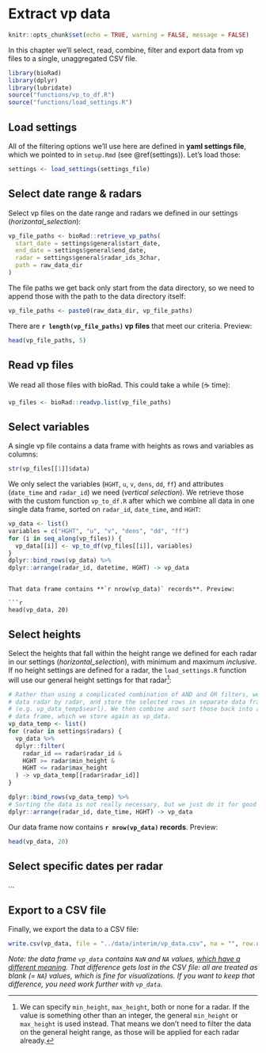 # Extract vp data {#extract-vp}

```r
knitr::opts_chunk$set(echo = TRUE, warning = FALSE, message = FALSE)
```

In this chapter we'll select, read, combine, filter and export data from vp files to a single, unaggregated CSV file.

```r
library(bioRad)
library(dplyr)
library(lubridate)
source("functions/vp_to_df.R")
source("functions/load_settings.R")
```

## Load settings

All of the filtering options we'll use here are defined in **yaml settings file**, which we pointed to in `setup.Rmd` (see \@ref(settings)). Let's load those:

```r
settings <- load_settings(settings_file)
```

## Select date range & radars

Select vp files on the date range and radars we defined in our settings (_horizontal_selection_):

```r
vp_file_paths <- bioRad::retrieve_vp_paths(
  start_date = settings$general$start_date,
  end_date = settings$general$end_date,
  radar = settings$general$radar_ids_3char,
  path = raw_data_dir
)
```

The file paths we get back only start from the data directory, so we need to append those with the path to the data directory itself:

```r
vp_file_paths <- paste0(raw_data_dir, vp_file_paths)
```

There are **`r length(vp_file_paths)` vp files** that meet our criteria. Preview:

```r
head(vp_file_paths, 5)
```

## Read vp files

We read all those files with bioRad. This could take a while (☕ time):

```r
vp_files <- bioRad::readvp.list(vp_file_paths)
```

## Select variables

A single vp file contains a data frame with heights as rows and variables as columns: 

```r
str(vp_files[[1]]$data)
```

We only select the variables (`HGHT`, `u`, `v`, `dens`, `dd`, `ff`) and attributes (`date_time` and `radar_id`) we need (_vertical selection_). We retrieve those with the custom function `vp_to_df.R` after which we combine all data in one single data frame, sorted on `radar_id`, `date_time`, and `HGHT`:

```r
vp_data <- list()
variables = c("HGHT", "u", "v", "dens", "dd", "ff")
for (i in seq_along(vp_files)) {
  vp_data[[i]] <- vp_to_df(vp_files[[i]], variables)
}
dplyr::bind_rows(vp_data) %>%
dplyr::arrange(radar_id, datetime, HGHT) -> vp_data
```

```

That data frame contains **`r nrow(vp_data)` records**. Preview:

```r
head(vp_data, 20)
```

## Select heights

Select the heights that fall within the height range we defined for each radar in our settings (_horizontal_selection_), with minimum and maximum _inclusive_. If no height settings are defined for a radar, the `load_settings.R` function will use our general height settings for that radar[^1]:

[^1]: We can specify `min_height`, `max_height`, both or none for a radar. If the value is something other than an integer, the general `min_height` or `max_height` is used instead. That means we don't need to filter the data on the general height range, as those will be applied for each radar already.

```r
# Rather than using a complicated combination of AND and OR filters, we select
# data radar by radar, and store the selected rows in separate data frames
# (e.g. vp_data_temp$searl). We then combine and sort those back into a single 
# data frame, which we store again as vp_data.
vp_data_temp <- list()
for (radar in settings$radars) {
  vp_data %>%
  dplyr::filter(
    radar_id == radar$radar_id & 
    HGHT >= radar$min_height & 
    HGHT <= radar$max_height
  ) -> vp_data_temp[[radar$radar_id]]
}

dplyr::bind_rows(vp_data_temp) %>%
# Sorting the data is not really necessary, but we just do it for good measure.
dplyr::arrange(radar_id, date_time, HGHT) -> vp_data
```

Our data frame now contains **`r nrow(vp_data)` records**. Preview:

```r
head(vp_data, 20)
```

## Select specific dates per radar

...

## Export to a CSV file

Finally, we export the data to a CSV file:

```r
write.csv(vp_data, file = "../data/interim/vp_data.csv", na = "", row.names = FALSE)
```

_Note: the data frame `vp_data` contains `NaN` and `NA` values, [which have a different meaning](https://github.com/enram/timamp-etl/issues/10#issuecomment-302235736). That difference gets lost in the CSV file: all are treated as blank (= `NA`) values, which is fine for visualizations. If you want to keep that difference, you need work further with `vp_data`._

